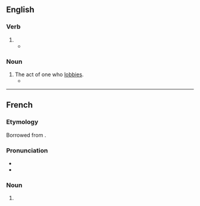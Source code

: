 ==English==
{{wikipedia}}

===Verb===
{{head|en|verb form}}

# {{present participle of|en|lobby#Verb|lobby|nocat=1}}
#* {{quote-journal|en|date=April 15, 2012|author=[[w:Phil McNulty|Phil McNulty]]|work=BBC
|title=[http://www.bbc.co.uk/sport/0/football/17649443 Tottenham 1-5 Chelsea]
|passage=The referee seemed well placed to award the goal, but video evidence suggested the protests were well founded and the incident only strengthens the case of those '''lobbying''' for technology to assist officials.}}

===Noun===
{{en-noun}}

# The act of one who [[lobby#Verb|lobbies]].
#* {{quote-book|en|year=2003|author=Elizabeth Crawford|title=Women's Suffrage Movement: A Reference Guide 1866-1928|passage=Although Sylvia had been present with her mother at the various '''lobbyings''' of parliament in 1905 she had not attempted, in the midst of her studies, to build up any support for WSPU policy in London.}}

----

==French==

===Etymology===
Borrowed from {{bor|fr|en|lobbying}}.

===Pronunciation===
* {{fr-IPA|lobby_ing}}
* {{audio|fr|LL-Q150 (fra)-Poslovitch-lobbying.wav|Audio}}

===Noun===
{{fr-noun|m}}

# {{l|en|lobbying}}